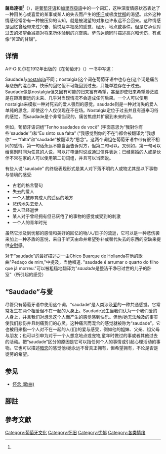{{refimprove|time=2019-09-29T21:17:15+00:00}}
{{roughtranslation|time=2019-09-29T21:16:57+00:00}}
{{情绪侧栏}}
'''薩烏達德'''<ref name="artemperor"/>（{{lang-pt|saudade}}{{efn|各地读音：{{IPA-pt|sɐwˈðaðɨ|eu}}，{{IPA-pt|sawˈdadi|br}} <small>或</small> {{IPA-pt|sawˈdadʒi|}}，{{IPA-gl|sawˈðaðɪ|lang}}。复数为：{{lang|pt|saudades}}。}}），是[[葡萄牙语|葡萄牙语]]和[[加里西亞語|加里西亞語]]中的一个词汇，这种深度情感状态表达了一种因关心或喜爱的某事或某人的失去而产生的[[怀旧|怀旧]]或极度[[忧郁|忧郁]]的渴望。此外这种情感经常带有一种被压抑的认知，就是被渴望的对象也许永远不会回来。这种情感是回忆曾经带来过兴奋、愉悦及幸福感的感觉、经历、地点或事件。但是它承认对过去的渴望会减损对将来所体验到的兴奋感。萨乌达德同时描述高兴和忧伤，有点像“苦涩的甘甜”。

==详情==
A·F·G·贝尔在1912年出版的《在葡萄牙》（''{{lang|en|In Portugal}}''）一书中写道：
{{quotation|著名的词语saudade在葡萄牙语中是对于不存在或曾经存在的事物的一种模糊的和持续不断的愿望，对过去或未来都不一定存在的事物，但并不是对于现状的不满或强烈的痛苦悲伤，而更像是在懒散做白日梦。<ref>Bell, A.F. (1912年) ''In Portugal''。伦敦和纽约：The Bodley Head. 在Emmons，Shirlee和Wilbur Watkins Lewis于中2006年被引用''Researching the Song: A Lexicon.'' 牛津与纽约：牛津大学出版社，第402页.</ref>}}

Saudade与[[怀旧|nostalgia]]不同；nostalgia(这个词在葡萄牙语中也存在)这个词是痛苦与悲伤的混合体，快乐的回忆但不可能回到过去，只能单独存在于过去。Saudade像是nostalgia但又因有可能的归来富有希望，甚至即使归来希望渺茫或是在距离很远的未来、几乎对当现情况不会造成任何后果。一个人可以使用nostalgia来模拟一种对死去的爱人强烈的感觉，saudade则是一种对消失的爱人单纯的思念，即使这个人仅仅现在不在场。Nostalgia定位于过去并且有遵奉习俗的感觉，而saudade是个非常当现的，痛苦焦虑并扩展到未来的词。

例如，葡萄牙语词组"Tenho saudades de você" (字面意思为“我對你有些'saudade'”)和“Eu sinto sua falta” (“我感觉到你的不在”)都会被翻译为“我想你” — “falta”和“saudade”被翻译为“思念”。这两个词组在葡萄牙语中带有很不相同的感情。第一句话永远不能当面告诉对方，但第二句可以。又例如，第一句可以给离别时间为任意的人说，可以打电话时说或通过信件表达；已经离婚的人或是伙伴不常在家的人可以使用第二句词组，并且可以当面说。

有些人说"saudade" 的终极表现形式是某人对下落不明的人或物尤其是以下事物与情境的感受:
*古老的格言警句
*失去的爱人
*一个人被养育成人的遥远的地方
*悲伤地失去爱人
*爱人已经逝世
*某人对于曾经拥有但已厌倦了的事物的感觉或受到的刺激
*一个人的青年时光

虽然它涉及到忧郁的感情和美好的回忆的物/人/日子的流逝，它可以是一种悲伤袭来加上一种矛盾的喜悦，来自于听天由命并希望弥补或替代失去的东西的空缺来提供[[安慰|安慰]]感。

对于“saudade”的最好描述之一由Chico Buarque de Hollanda在他的歌曲"Pedaço de mim,"中提及，当他唱道. "saudade é arrumar o quarto do filho que já morreu."可以被粗糙地翻译为"''saudade''是整洁干净已过世的儿子的卧室"（所引起的感受）

==“Saudade”与爱==
尽管只有葡萄牙语中使用这个词，“saudade”是人类涉及[[爱|爱]]的一种共通感觉。它常常发生在两个相爱但不在一起的人身上。Saudade发生当我们认为一个我们爱的人身上，并且我们对想念这个人而产生的感觉感到快乐。但他/她无法触及的事实使我们悲伤并且刺痛我们的心灵。这种痛苦而混合的感觉就被称为“saudade”。它也被用来指一个人对不在一起的人(们)的爱与感受，例如他的姐妹、父亲、祖父母与朋友；也可以引申为对于一个人想念地点或宠物,童年时做过的事或者其他过去的活动。把“saudade”区分的原因是它可以指任何个人的事情或引起心理活动的事物。它也可以描述[[暗恋|暗恋]]的感觉他/她永远不曾真正拥有，但希望拥有，不论是否是徒劳的希望。

== 参见 ==
* [[怀念_(歌曲)|怀念 (歌曲)]]

==腳註==
{{notelist}}

== 參考文獻 ==
{{Reflist|30em|refs=
<ref name="artemperor">{{cite web | url = https://artemperor.tw/tidbits/4946 | title = 王博彥薩烏達德 | language = zh-tw | publisher = 非池中 | accessdate = 2020-11-10}}</ref>
}}

[[Category:葡萄牙文化|Category:葡萄牙文化]]
[[Category:怀旧|Category:怀旧]]
[[Category:忧郁|Category:忧郁]]
[[Category:各类情绪|Category:各类情绪]]